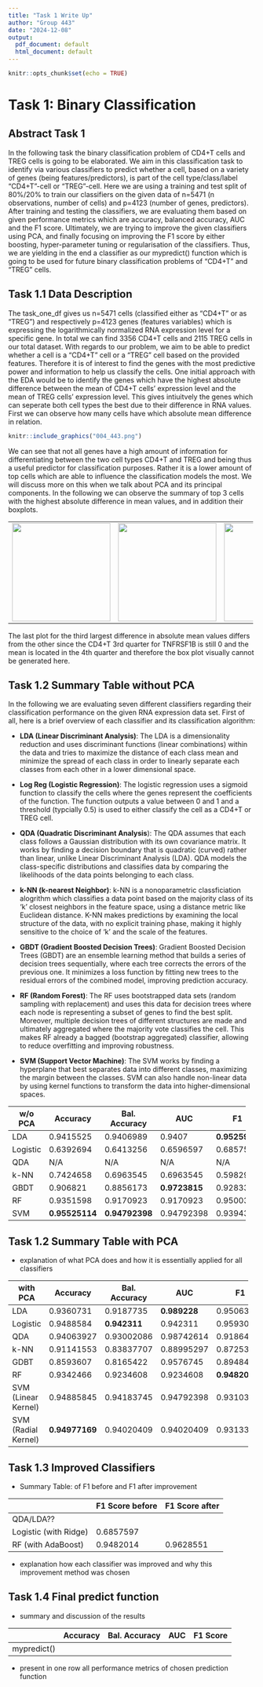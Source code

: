 ```yaml
---
title: "Task 1 Write Up"
author: "Group 443"
date: "2024-12-08"
output:
  pdf_document: default
  html_document: default
---
```


```r
knitr::opts_chunk$set(echo = TRUE)
```

# Task 1: Binary Classification

## Abstract Task 1

In the following task the binary classification problem of CD4+T cells and TREG cells is going to be elaborated. We aim in this classification task to identify via various classifiers to predict whether a cell, based on a variety of genes (being features/predictors), is part of the cell type/class/label "CD4+T"-cell or "TREG"-cell. Here we are using a training and test split of 80%/20% to train our classifiers on the given data of n=5471 (n observations, number of cells) and p=4123 (number of genes, predictors). After training and testing the classifiers, we are evaluating them based on given performance metrics which are accuracy, balanced accuracy, AUC and the F1 score. Ultimately, we are trying to improve the given classifiers using PCA, and finally focusing on improving the F1 score by either boosting, hyper-parameter tuning or regularisation of the classifiers. Thus, we are yielding in the end a classifier as our mypredict() function which is going to be used for future binary classification problems of "CD4+T" and "TREG" cells.

## Task 1.1 Data Description

The task_one_df gives us n=5471 cells (classified either as "CD4+T" or as "TREG") and respectively p=4123 genes (features variables) which is expressing the logarithmically normalized RNA expression level for a specific gene. In total we can find 3356 CD4+T cells and 2115 TREG cells in our total dataset. With regards to our problem, we aim to be able to predict whether a cell is a "CD4+T" cell or a "TREG" cell based on the provided features. Therefore it is of interest to find the genes with the most predictive power and information to help us classify the cells. One initial approach with the EDA would be to identify the genes which have the highest absolute difference between the mean of CD4+T cells' expression level and the mean of TREG cells' expression level. This gives intiuitvely the genes which can seperate both cell types the best due to their difference in RNA values. First we can observe how many cells have which absolute mean difference in relation.

```r
knitr::include_graphics("004_443.png")
```

We can see that not all genes have a high amount of information for differentiating between the two cell types CD4+T and TREG and being thus a useful predictor for classification purposes. Rather it is a lower amount of top cells which are able to influence the classification models the most. We will discuss more on this when we talk about PCA and its principal components. In the following we can observe the summary of top 3 cells with the highest absolute difference in mean values, and in addition their boxplots.

+-----------------------------------------+-----------------------------------------+--------------------------------------+
| ![](images/001_443-01.png){width="200"} | ![](images/002_443-01.png){width="200"} | ![](images/003_443.png){width="200"} |
+-----------------------------------------+-----------------------------------------+--------------------------------------+

The last plot for the third largest difference in absolute mean values differs from the other since the CD4+T 3rd quarter for TNFRSF1B is still 0 and the mean is located in the 4th quarter and therefore the box plot visually cannot be generated here.

## Task 1.2 Summary Table without PCA

In the following we are evaluating seven different classifiers regarding their classification performance on the given RNA expression data set. First of all, here is a brief overview of each classifier and its classification algorithm:

-   **LDA (Linear Discriminant Analysis)**: The LDA is a dimensionality reduction and uses discriminant functions (linear combinations) within the data and tries to maximize the distance of each class mean and minimize the spread of each class in order to linearly separate each classes from each other in a lower dimensional space.

-   **Log Reg (Logistic Regression)**: The logistic regression uses a sigmoid function to classify the cells where the genes represent the coefficients of the function. The function outputs a value between 0 and 1 and a threshold (typcially 0.5) is used to either classify the cell as a CD4+T or TREG cell.

-   **QDA (Quadratic Discriminant Analysis**): The QDA assumes that each class follows a Gaussian distribution with its own covariance matrix. It works by finding a decision boundary that is quadratic (curved) rather than linear, unlike Linear Discriminant Analysis (LDA). QDA models the class-specific distributions and classifies data by comparing the likelihoods of the data points belonging to each class.

-   **k-NN (k-nearest Neighbor)**: k-NN is a nonoparametric classficiation alogrithm which classifies a data point based on the majority class of its 'k' closest neighbors in the feature space, using a distance metric like Euclidean distance. K-NN makes predictions by examining the local structure of the data, with no explicit training phase, making it highly sensitive to the choice of 'k' and the scale of the features.

-   **GBDT (Gradient Boosted Decision Trees)**: Gradient Boosted Decision Trees (GBDT) are an ensemble learning method that builds a series of decision trees sequentially, where each tree corrects the errors of the previous one. It minimizes a loss function by fitting new trees to the residual errors of the combined model, improving prediction accuracy.

-   **RF (Random Forest)**: The RF uses bootstrapped data sets (random sampling with replacement) and uses this data for decision trees where each node is representing a subset of genes to find the best split. Moreover, multiple decision trees of different structures are made and ultimately aggregated where the majority vote classifies the cell. This makes RF already a bagged (bootstrap aggregated) classifier, allowing to reduce overfitting and improving robustness.

-   **SVM (Support Vector Machine)**: The SVM works by finding a hyperplane that best separates data into different classes, maximizing the margin between the classes. SVM can also handle non-linear data by using kernel functions to transform the data into higher-dimensional spaces.

+-------------+----------------+----------------+---------------+---------------+
| w/o PCA     | Accuracy       | Bal. Accuracy  | AUC           | F1            |
+=============+================+================+===============+===============+
| LDA         | 0.9415525      | 0.9406989      | 0.9407        | **0.9525926** |
+-------------+----------------+----------------+---------------+---------------+
| Logistic    | 0.6392694      | 0.6413256      | 0.6596597     | 0.6857597     |
+-------------+----------------+----------------+---------------+---------------+
| QDA         | N/A            | N/A            | N/A           | N/A           |
+-------------+----------------+----------------+---------------+---------------+
| k-NN        | 0.7424658      | 0.6963545      | 0.6963545     | 0.5982906     |
+-------------+----------------+----------------+---------------+---------------+
| GBDT        | 0.906821       | 0.8856173      | **0.9723815** | 0.9283372     |
+-------------+----------------+----------------+---------------+---------------+
| RF          | 0.9351598      | 0.9170923      | 0.9170923     | 0.9500352     |
+-------------+----------------+----------------+---------------+---------------+
| SVM         | **0.95525114** | **0.94792398** | 0.94792398    | 0.9394314     |
+-------------+----------------+----------------+---------------+---------------+

## Task 1.2 Summary Table with PCA

-   explanation of what PCA does and how it is essentially applied for all classifiers

+---------------------+----------------+---------------+--------------+---------------+
| with PCA            | Accuracy       | Bal. Accuracy | AUC          | F1            |
+=====================+================+===============+==============+===============+
| LDA                 | 0.9360731      | 0.9187735     | **0.989228** | 0.9506347     |
+---------------------+----------------+---------------+--------------+---------------+
| Logistic            | 0.9488584      | **0.942311**  | 0.942311     | 0.9593023     |
+---------------------+----------------+---------------+--------------+---------------+
| QDA                 | 0.94063927     | 0.93002086    | 0.98742614   | 0.91864831    |
+---------------------+----------------+---------------+--------------+---------------+
| k-NN                | 0.91141553     | 0.83837707    | 0.88995297   | 0.87253614    |
+---------------------+----------------+---------------+--------------+---------------+
| GDBT                | 0.8593607      | 0.8165422     | 0.9576745    | 0.8948426     |
+---------------------+----------------+---------------+--------------+---------------+
| RF                  | 0.9342466      | 0.9234608     | 0.9234608    | **0.9482014** |
+---------------------+----------------+---------------+--------------+---------------+
| SVM (Linear Kernel) | 0.94885845     | 0.94183745    | 0.94792398   | 0.93103448    |
+---------------------+----------------+---------------+--------------+---------------+
| SVM (Radial Kernel) | **0.94977169** | 0.94020409    | 0.94020409   | 0.93133583    |
+---------------------+----------------+---------------+--------------+---------------+

## Task 1.3 Improved Classifiers

-   Summary Table: of F1 before and F1 after improvement

|                       | F1 Score before | F1 Score after |
|-----------------------|-----------------|----------------|
| QDA/LDA??             |                 |                |
| Logistic (with Ridge) | 0.6857597       |                |
| RF (with AdaBoost)    | 0.9482014       | 0.9628551      |

-   explanation how each classifier was improved and why this improvement method was chosen

## Task 1.4 Final predict function

-   summary and discussion of the results

|             | Accuracy | Bal. Accuracy | AUC | F1 Score |
|-------------|----------|---------------|-----|----------|
| mypredict() |          |               |     |          |

-   present in one row all performance metrics of chosen prediction function
